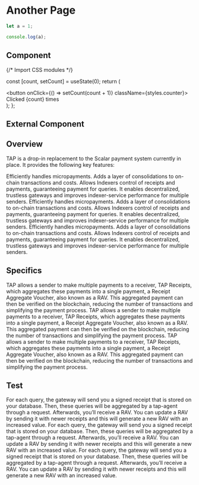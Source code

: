 # Another Page

```js filename="demo.js" {3} copy
let a = 1;

console.log(a);
```

## Component


{/* Import CSS modules */}

  const [count, setCount] = useState(0);
  return (
    <div>
      <button onClick={() => setCount(count + 1)} className={styles.counter}>
        Clicked {count} times
      </button>
    </div>
  );
};

<Counter />

## External Component


<Counters />

## Overview

TAP is a drop-in replacement to the Scalar payment system currently in place. It provides the following key features:

Efficiently handles micropayments.
Adds a layer of consolidations to on-chain transactions and costs.
Allows Indexers control of receipts and payments, guaranteeing payment for queries.
It enables decentralized, trustless gateways and improves indexer-service performance for multiple senders.
Efficiently handles micropayments.
Adds a layer of consolidations to on-chain transactions and costs.
Allows Indexers control of receipts and payments, guaranteeing payment for queries.
It enables decentralized, trustless gateways and improves indexer-service performance for multiple senders.
Efficiently handles micropayments.
Adds a layer of consolidations to on-chain transactions and costs.
Allows Indexers control of receipts and payments, guaranteeing payment for queries.
It enables decentralized, trustless gateways and improves indexer-service performance for multiple senders.

## Specifics

TAP allows a sender to make multiple payments to a receiver, TAP Receipts, which aggregates these payments into a single payment, a Receipt Aggregate Voucher, also known as a RAV. This aggregated payment can then be verified on the blockchain, reducing the number of transactions and simplifying the payment process.
TAP allows a sender to make multiple payments to a receiver, TAP Receipts, which aggregates these payments into a single payment, a Receipt Aggregate Voucher, also known as a RAV. This aggregated payment can then be verified on the blockchain, reducing the number of transactions and simplifying the payment process.
TAP allows a sender to make multiple payments to a receiver, TAP Receipts, which aggregates these payments into a single payment, a Receipt Aggregate Voucher, also known as a RAV. This aggregated payment can then be verified on the blockchain, reducing the number of transactions and simplifying the payment process.

## Test

For each query, the gateway will send you a signed receipt that is stored on your database. Then, these queries will be aggregated by a tap-agent through a request. Afterwards, you’ll receive a RAV. You can update a RAV by sending it with newer receipts and this will generate a new RAV with an increased value.
For each query, the gateway will send you a signed receipt that is stored on your database. Then, these queries will be aggregated by a tap-agent through a request. Afterwards, you’ll receive a RAV. You can update a RAV by sending it with newer receipts and this will generate a new RAV with an increased value.
For each query, the gateway will send you a signed receipt that is stored on your database. Then, these queries will be aggregated by a tap-agent through a request. Afterwards, you’ll receive a RAV. You can update a RAV by sending it with newer receipts and this will generate a new RAV with an increased value.
